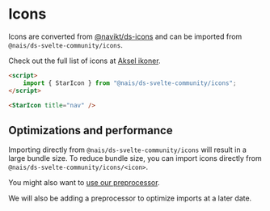# Icons

Icons are converted from [@navikt/ds-icons](https://github.com/navikt/aksel/tree/main/%40navikt/icons) and can be imported from `@nais/ds-svelte-community/icons`.

Check out the full list of icons at [Aksel ikoner](https://aksel.nav.no/ikoner).

```html
<script>
	import { StarIcon } from "@nais/ds-svelte-community/icons";
</script>

<StarIcon title="nav" />
```

## Optimizations and performance

Importing directly from `@nais/ds-svelte-community/icons` will result in a large bundle size. To reduce bundle size, you can import icons directly from `@nais/ds-svelte-community/icons/<icon>`.

You might also want to [use our preprocessor](/docs/pages-docs--docs#preprocessor).

We will also be adding a preprocessor to optimize imports at a later date.
